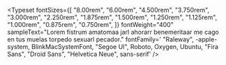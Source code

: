 
<Meta title="System/Typography" />

<Typeset
  fontSizes={[
    "8.00rem",
    "6.00rem",
    "4.500rem",
    "3.750rem",
    "3.000rem",
    "2.250rem",
    "1.875rem",
    "1.500rem",
    "1.250rem",
    "1.125rem",
    "1.000rem",
    "0.875rem",
    "0.750rem",
  ]}
  fontWeight="400"
  sampleText="Lorem fistrum amatomaa jarl ahorarr benemeritaar me cago en tus muelas torpedo sexuarl pecador."
  fontFamily='
    "Raleway",
    -apple-system, BlinkMacSystemFont,
    "Segoe UI",
    Roboto,
    Oxygen,
    Ubuntu,
    "Fira Sans",
    "Droid Sans",
    "Helvetica Neue",
    sans-serif'
/>
